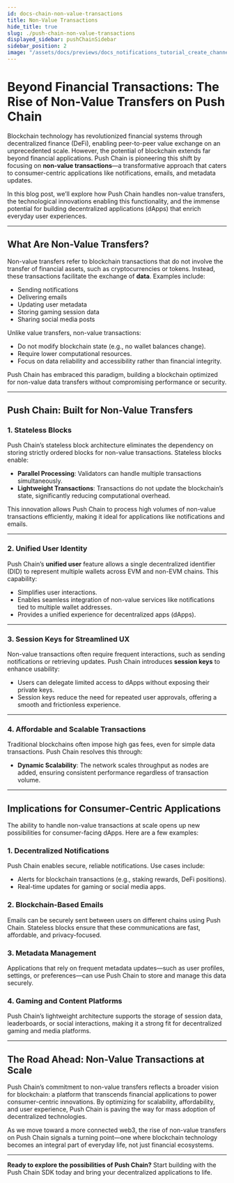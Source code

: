 ```yaml
---
id: docs-chain-non-value-transactions
title: Non-Value Transactions
hide_title: true
slug: ./push-chain-non-value-transactions
displayed_sidebar: pushChainSidebar
sidebar_position: 2
image: "/assets/docs/previews/docs_notifications_tutorial_create_channel--creating_your_channel.png"
---
```


# Beyond Financial Transactions: The Rise of Non-Value Transfers on Push Chain

Blockchain technology has revolutionized financial systems through decentralized finance (DeFi), enabling peer-to-peer value exchange on an unprecedented scale. However, the potential of blockchain extends far beyond financial applications. Push Chain is pioneering this shift by focusing on **non-value transactions**—a transformative approach that caters to consumer-centric applications like notifications, emails, and metadata updates.

In this blog post, we’ll explore how Push Chain handles non-value transfers, the technological innovations enabling this functionality, and the immense potential for building decentralized applications (dApps) that enrich everyday user experiences.

---

## **What Are Non-Value Transfers?**

Non-value transfers refer to blockchain transactions that do not involve the transfer of financial assets, such as cryptocurrencies or tokens. Instead, these transactions facilitate the exchange of **data**. Examples include:
- Sending notifications
- Delivering emails
- Updating user metadata
- Storing gaming session data
- Sharing social media posts

Unlike value transfers, non-value transactions:
- Do not modify blockchain state (e.g., no wallet balances change).
- Require lower computational resources.
- Focus on data reliability and accessibility rather than financial integrity.

Push Chain has embraced this paradigm, building a blockchain optimized for non-value data transfers without compromising performance or security.

---

## **Push Chain: Built for Non-Value Transfers**

### **1. Stateless Blocks**
Push Chain’s stateless block architecture eliminates the dependency on storing strictly ordered blocks for non-value transactions. Stateless blocks enable:
- **Parallel Processing**: Validators can handle multiple transactions simultaneously.
- **Lightweight Transactions**: Transactions do not update the blockchain’s state, significantly reducing computational overhead.

This innovation allows Push Chain to process high volumes of non-value transactions efficiently, making it ideal for applications like notifications and emails.

---

### **2. Unified User Identity**
Push Chain’s **unified user** feature allows a single decentralized identifier (DID) to represent multiple wallets across EVM and non-EVM chains. This capability:
- Simplifies user interactions.
- Enables seamless integration of non-value services like notifications tied to multiple wallet addresses.
- Provides a unified experience for decentralized apps (dApps).

---

### **3. Session Keys for Streamlined UX**
Non-value transactions often require frequent interactions, such as sending notifications or retrieving updates. Push Chain introduces **session keys** to enhance usability:
- Users can delegate limited access to dApps without exposing their private keys.
- Session keys reduce the need for repeated user approvals, offering a smooth and frictionless experience.

---

### **4. Affordable and Scalable Transactions**
Traditional blockchains often impose high gas fees, even for simple data transactions. Push Chain resolves this through:
- **Dynamic Scalability**: The network scales throughput as nodes are added, ensuring consistent performance regardless of transaction volume.

---

## **Implications for Consumer-Centric Applications**

The ability to handle non-value transactions at scale opens up new possibilities for consumer-facing dApps. Here are a few examples:

### **1. Decentralized Notifications**
Push Chain enables secure, reliable notifications. Use cases include:
- Alerts for blockchain transactions (e.g., staking rewards, DeFi positions).
- Real-time updates for gaming or social media apps.

### **2. Blockchain-Based Emails**
Emails can be securely sent between users on different chains using Push Chain. Stateless blocks ensure that these communications are fast, affordable, and privacy-focused.

### **3. Metadata Management**
Applications that rely on frequent metadata updates—such as user profiles, settings, or preferences—can use Push Chain to store and manage this data securely.

### **4. Gaming and Content Platforms**
Push Chain’s lightweight architecture supports the storage of session data, leaderboards, or social interactions, making it a strong fit for decentralized gaming and media platforms.

---

## **The Road Ahead: Non-Value Transactions at Scale**

Push Chain’s commitment to non-value transfers reflects a broader vision for blockchain: a platform that transcends financial applications to power consumer-centric innovations. By optimizing for scalability, affordability, and user experience, Push Chain is paving the way for mass adoption of decentralized technologies.

As we move toward a more connected web3, the rise of non-value transfers on Push Chain signals a turning point—one where blockchain technology becomes an integral part of everyday life, not just financial ecosystems.

---

**Ready to explore the possibilities of Push Chain?** Start building with the Push Chain SDK today and bring your decentralized applications to life.
